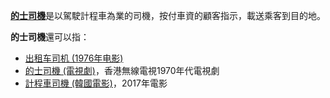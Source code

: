 {{noteTA
|1=zh-hans:出租车司机; zh-hk:的士司機; zh-sg:德士司機; zh-tw:計程車司機;
}}
'''[[的士司機|的士司機]]'''是以駕駛計程車為業的司機，按付車資的顧客指示，載送乘客到目的地。

'''的士司機'''還可以指：
* [[出租车司机_(1976年电影)|出租车司机 (1976年电影)]]
* [[的士司機_(電視劇)|的士司機 (電視劇)]]，香港無線電視1970年代電視劇
* [[計程車司機_(韓國電影)|計程車司機 (韓國電影)]]，2017年電影
{{Disambig|cat=五字消歧義}}